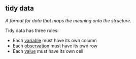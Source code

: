 ## tidy data

<dfn>A format for data that maps the meaning onto the structure.</dfn>

Tidy data has three rules:

* Each [variable](v.html#variable-stats) must have its own column
* Each [observation](o.html#observation) must have its own row
* Each [value](v.html#value) must have its own cell
